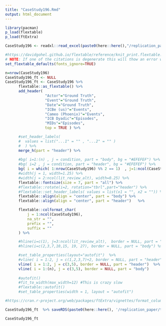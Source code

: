 ```yaml
---
title: "CaseStudy196.Rmd"
output: html_document
---
```


```r

library(pacman)
p_load(flextable)
p_load(ftExtra)

```

```r
CaseStudy196 <- readxl::read_excel(paste0(here::here(),"/replication_paper/data/in/CaseStudies.xlsx"), sheet="CaseStudy196")

```


```r

#https://davidgohel.github.io/flextable/reference/knit_print.flextable.html#chunk-options
# NOTE: If one of the citations is degenerate this will thow an error when knitting that is annoying to track down. You have to remove cite by cite to see which one it is.
set_flextable_defaults(fonts_ignore=TRUE)

n=nrow(CaseStudy196)
CaseStudy196_ft <- NULL
CaseStudy196_ft <- CaseStudy196 %>%
      flextable::as_flextable() %>%
      add_header( 
                  "Actor"="Ground Truth",
                  "Event"="Ground Truth",
                  "Date"="Ground Truth",
                  "ICBe (us)"="Events",
                  "Cameo (Phoenix)"="Events",
                  "ICB Dyadic"="Episodes",
                  "MIDs"="Episodes",
                  top = TRUE ) %>%

      #set_header_labels(
      #  values = list("...1" = "" , "...2" = "" ) 
      #  ) %>%
      merge_h(part = "header") %>%
  
      #bg( i=1:(n) , j = condition, part = "body", bg = "#EFEFEF") %>%
      #bg( i=2 , j = condition, part = "header", bg = "#EFEFEF") %>%
      bg( i = which( 1:nrow(CaseStudy196) %% 2 == 1)  , j=1:ncol(CaseStudy196), part = "body", bg = "#EFEFEF") %>%
      #width(j = 1, width=1.25) %>%
      #width(j = 2:ncol(lit_review_alt), width=0.25) %>%
      flextable::fontsize(size = 7, part = "all") %>%
      #flextable::rotate(i=2, rotation="tbrl",part="header") %>%
      #flextable::set_header_labels( values = list(x1 = "", x2 = "")) %>%
      flextable::align(align = "center", part = "body") %>%
      flextable::align(align = "center", part = "header")   %>%

      flextable::colformat_char(
          j = 1:ncol(CaseStudy196),
          na_str = "",
          prefix = "",
          suffix = ""
      ) %>%

      #hline(i=c(1), j=3:ncol(lit_review_alt),  border = NULL, part = "header") %>%
      #hline(i=c(2,3,7,10,15, 19, 27), border = NULL, part = "body") %>% #,10,14, 20,27,37, n

      #set_table_properties(layout="autofit")  %>%
      #vline( i = 1:2, j = c(1,2,3,7)+2, border = NULL, part = "header") %>%
      vline( i = 1:2, j = c(3,5), border = NULL, part = "header")  %>%
      vline( i = 1:(n), j = c(3,5), border = NULL, part = "body") 
  
      #autofit()
      #fit_to_width(max_width=12) #This is crazy slow
      #flextable::autofit() 
      #set_table_properties(width = 1, layout = "autofit")

#https://cran.r-project.org/web/packages/ftExtra/vignettes/format_columns.html

CaseStudy196_ft  %>% saveRDS(paste0(here::here(), '/replication_paper/tables/CaseStudy196_ft.Rds'))

CaseStudy196_ft 
  
  

```
